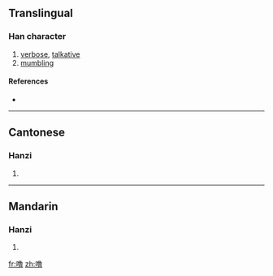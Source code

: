 {{also|嚕}}
==Translingual==

===Han character===
{{Han char|rn=30|rad=口|as=12|sn=15|four=|canj=口弓田日 (RNWA), X口弓田日 (XRNWA)}}

# [[verbose]], [[talkative]]
# [[mumble|mumbling]]

====References====
* {{Han ref|kx=0209.151|hdz=10685.120|uh=565C|ud=22108}}

----

==Cantonese==

===Hanzi===
{{yue-hanzi|jyut=|y=lou1|tra=嚕}}

# {{defn|Cantonese|sort=口12}}

----

==Mandarin==

===Hanzi===
{{cmn-hanzi|tra=嚕|pin=[[lū]] ([[lu1]])|wg=lu<sup>1</sup>}}

# {{defn|Mandarin|sort=口12}}

[[fr:噜]]
[[zh:噜]]